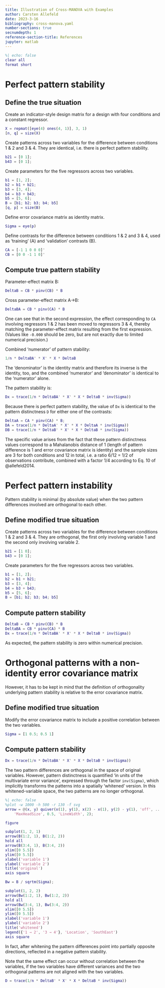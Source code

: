 ```yaml
---
title: Illustration of Cross-MANOVA with Examples
author: Carsten Allefeld
date: 2023-3-16
bibliography: cross-manova.yaml
number-sections: true
secnumdepth: 1
reference-section-title: References
jupyter: matlab
---
```


```matlab
%| echo: false
clear all
format short
```


# Perfect pattern stability

## Define the true situation

Create an indicator-style design matrix for a design with four conditions and a constant regressor.

```matlab
X = repmat([eye(4) ones(4, 1)], 3, 1)
[n, q] = size(X)
```

Create patterns across two variables for the difference between conditions 1 & 2 and 3 & 4. They are identical, i.e. there is perfect pattern stability.

```matlab
b21 = [0 1];
b43 = [0 1];
```

Create parameters for the five regressors across two variables.

```matlab
b1 = [1, 2];
b2 = b1 + b21;
b3 = [3, 4];
b4 = b3 + b43;
b5 = [5, 6];
B = [b1; b2; b3; b4; b5]
[q, p] = size(B)
```

Define error covariance matrix as identity matrix.

```matlab
Sigma = eye(p)
```

Define contrasts for the difference between conditions 1 & 2 and 3 & 4, used as 'training' (A) and 'validation' contrasts (B).

```matlab
CA = [-1 1 0 0 0]'
CB = [0 0 -1 1 0]'
```

## Compute true pattern stability

Parameter-effect matrix B:

```matlab
DeltaB = CB * pinv(CB) * B
```

Cross parameter-effect matrix A→B:

```matlab
DeltaBA = CB * pinv(CA) * B
```

One can see that in the second expression, the effect corresponding to `CA` involving regressors 1 & 2 has been moved to regressors 3 & 4, thereby matching the parameter-effect matrix resulting from the first expression. (Values like `-0.000` should be zero, but are not exactly due to limited numerical precision.)

Combined 'numerator' of pattern stability:

```matlab
1/n * DeltaBA' * X' * X * DeltaB
```

The 'denominator' is the identity matrix and therefore its inverse is the identity, too, and the combined 'numerator' and 'denominator' is identical to the 'numerator' alone.

The pattern stability is:

```matlab
Dx = trace(1/n * DeltaBA' * X' * X * DeltaB * inv(Sigma))
```

Because there is perfect pattern stability, the value of `Dx` is identical to the pattern distinctness `D` for either one of the contrasts:

```matlab
DeltaA = CA * pinv(CA) * B;
DA = trace(1/n * DeltaA' * X' * X * DeltaA * inv(Sigma))
DB = trace(1/n * DeltaB' * X' * X * DeltaB * inv(Sigma))
```

The specific value arises from the fact that these pattern distinctness values correspond to a Mahalanobis distance of 1 (length of pattern difference is 1 and error covariance matrix is identity) and the sample sizes are 3 for both conditions and 12 in total, i.e. a ratio 6/12 = 1/2 of observations contribute, combined with a factor 1/4 according to Eq. 10 of @allefeld2014.


# Perfect pattern instability

Pattern stability is minimal (by absolute value) when the two pattern differences involved are orthogonal to each other.

## Define modified true situation

Create patterns across two variables for the difference between conditions 1 & 2 and 3 & 4. They are orthogonal, the first only involving variable 1 and the second only involving variable 2.

```matlab
b21 = [1 0];
b43 = [0 1];
```

Create parameters for the five regressors across two variables.

```matlab
b1 = [1, 2];
b2 = b1 + b21;
b3 = [3, 4];
b4 = b3 + b43;
b5 = [5, 6];
B = [b1; b2; b3; b4; b5]
```

## Compute pattern stability

```matlab
DeltaB = CB * pinv(CB) * B
DeltaBA = CB * pinv(CA) * B
Dx = trace(1/n * DeltaBA' * X' * X * DeltaB * inv(Sigma))
```

As expected, the pattern stability is zero within numerical precision.


# Orthogonal patterns with a non-identity error covariance matrix

However, it has to be kept in mind that the definition of orthogonality underlying pattern stability is relative to the error covariance matrix.

## Define modified true situation

Modify the error covariance matrix to include a positive correlation between the two variables.

```matlab
Sigma = [1 0.5; 0.5 1]
```

## Compute pattern stability

```matlab
Dx = trace(1/n * DeltaBA' * X' * X * DeltaB * inv(Sigma))
```

The two pattern differences are orthogonal in the space of original variables. However, pattern distinctness is quantified 'in units of the multivariate error variance', expressed through the factor `inv(Sigma)`, which implicitly transforms the patterns into a spatially 'whitened' version. In this whitened-variable space, the two patterns are no longer orthogonal.

```matlab
%| echo: false
%plot -w 1000 -h 500 -r 130 -f svg
arrow = @(x, y) quiver(x(1), y(1), x(2) - x(1), y(2) - y(1), 'off', ...
    'MaxHeadSize', 0.5, 'LineWidth', 2);   

figure

subplot(1, 2, 1)
arrow(B(1:2, 1), B(1:2, 2))
hold all
arrow(B(3:4, 1), B(3:4, 2))
xlim([0 5.5])
ylim([0 5.5])
xlabel('variable 1')
ylabel('variable 2')
title('original')
axis square

Bw = B / sqrtm(Sigma);

subplot(1, 2, 2)
arrow(Bw(1:2, 1), Bw(1:2, 2))
hold all
arrow(Bw(3:4, 1), Bw(3:4, 2))
xlim([0 5.5])
ylim([0 5.5])
xlabel('variable 1')
ylabel('variable 2')
title('whitened')
legend({'1 → 2', '3 → 4'}, 'Location', 'SouthEast')
axis square
```

In fact, after whitening the pattern differences point into partially opposite directions, reflected in a negative pattern stability.

Note that the same effect can occur without correlation between the variables, if the two variables have different variances and the two orthogonal patterns are not aligned with the two variables.

```matlab
D = trace(1/n * DeltaB' * X' * X * DeltaB * inv(Sigma))
```

